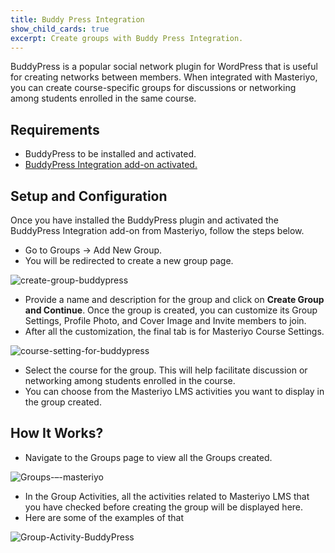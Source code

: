 ```yaml
---
title: Buddy Press Integration
show_child_cards: true
excerpt: Create groups with Buddy Press Integration.
---
```


BuddyPress is a popular social network plugin for WordPress that is useful for creating networks between members. When integrated with Masteriyo, you can create course-specific groups for discussions or networking among students enrolled in the same course.

## Requirements

- BuddyPress to be installed and activated.
- [BuddyPress Integration add-on activated.](https://docs.masteriyo.com/getting-started/activate-masteriyo-addons)

## Setup and Configuration

Once you have installed the BuddyPress plugin and activated the BuddyPress Integration add-on from Masteriyo, follow the steps below.

- Go to Groups -> Add New Group.
- You will be redirected to create a new group page.

![create-group-buddypress](https://github.com/user-attachments/assets/19219a9c-c247-4314-926a-600f23969360)

- Provide a name and description for the group and click on **Create Group and Continue**.
Once the group is created, you can customize its Group Settings, Profile Photo, and Cover Image and Invite members to join.  
- After all the customization, the final tab is for Masteriyo Course Settings.

![course-setting-for-buddypress](https://github.com/user-attachments/assets/372bf91c-117b-415b-b6bd-51ce2b1d01db)

- Select the course for the group. This will help facilitate discussion or networking among students enrolled in the course.
- You can choose from the Masteriyo LMS activities you want to display in the group created.

## How It Works? 

- Navigate to the Groups page to view all the Groups created. 

![Groups-–-masteriyo](https://github.com/user-attachments/assets/939903e2-378c-469b-88e0-2fca042697e8)

- In the Group Activities, all the activities related to Masteriyo LMS that you have checked before creating the group will be displayed here. 
- Here are some of the examples of that

![Group-Activity-BuddyPress](https://github.com/user-attachments/assets/8fbd4553-9488-4287-ad3d-183d485d89aa)
